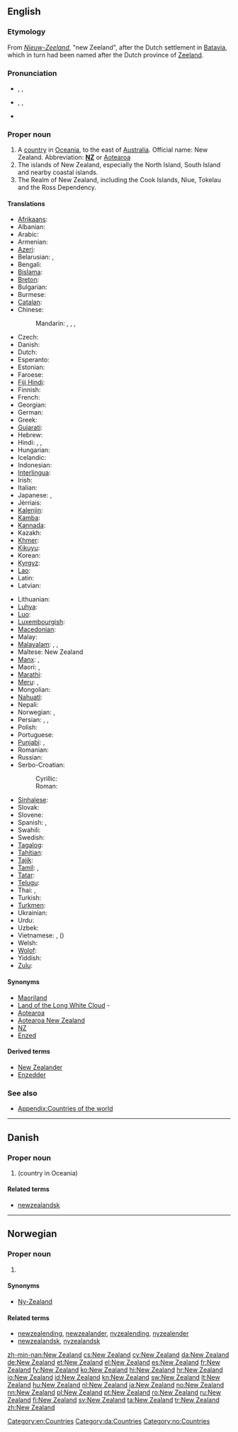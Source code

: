 ==English==
{{wikipedia}}

===Etymology===
From {{etyl|nl}} ''[[Nieuw-Zeeland]]'', "new Zeeland", after the Dutch settlement in [[Batavia]], which in turn had been named after the Dutch province of [[Zeeland]].

===Pronunciation===
* {{a|UK}} {{enPR|nyoo͞-zē'lənd}}, {{IPA|/ˈnjuː ˈziː.lənd/}}, {{X-SAMPA|/"nju: "zi:.l@nd/}}
* {{a|US}} {{enPR|noo͞-zē'lənd}}, {{IPA|/ˈnu ˈzi.lənd/}}, {{X-SAMPA|/"nu "zi.l@nd/}}
* {{audio|en-us-New Zealand.ogg|Audio (US)}}

===Proper noun===
{{en-proper noun|head=[[new|New]] [[Zealand]]}}

# A [[country]] in [[Oceania]], to the east of [[Australia]]. Official name: New Zealand. Abbreviation: '''[[NZ]]''' or [[Aotearoa]]
# The islands of New Zealand, especially the North Island, South Island and nearby coastal islands.
# The Realm of New Zealand, including the Cook Islands, Niue, Tokelau and the Ross Dependency.

====Translations====
{{trans-top|country in Oceania}}
* [[Afrikaans]]: {{t-|af|Nieu-Seeland}}
* Albanian: {{t-|sq|Zelanda e Re}}
* Arabic: {{t-|ar|نيوزيلاندا|f|tr=nyuzilánda}}
* Armenian: {{t-|hy|Նոր Զելանդիա|tr=Nor Zelandia}}
* [[Azeri]]: {{t-|az|Yeni Zelandiya}}
* Belarusian: {{t-|be|Новая Зеландыя|f|tr=Nóvaja Zelándyja}}, {{t-|be|Новая Зэляндыя|f|tr=Nóvaja Zeljándyja}} {{qualifier|Taraškevica orthography}}
* Bengali: {{t-|bn|নিউজিল্যান্ড|tr=ni'ujilyanḑ|sc=Beng}}
* [[Bislama]]: {{t-|bi|Niu Zilan}}
* [[Breton]]: {{t+|br|Zeland-Nevez}}
* Bulgarian: {{t-|bg|Нова Зеландия|f|tr=Nóva Zelándija}}
* Burmese: {{t-|my|နယူးဇီလန္|tr=náyù zilã|sc=Mymr}}
* [[Catalan]]: {{t+|ca|Nova Zelanda}}
* Chinese:
*: Mandarin: {{t-|cmn|新西蘭|sc=Hani}}, {{t-|cmn|新西兰|tr=Xīn-Xīlán|sc=Hani}}, {{qualifier|Taiwan}} {{t|cmn|紐西蘭|sc=Hani}}, {{t|cmn|纽西兰|tr=Niǔ-Xīlán|sc=Hani}}
* Czech: {{t+|cs|Nový Zéland|m}}
* Danish: {{t+|da|New Zealand}}
* Dutch: {{t+|nl|Nieuw-Zeeland}}
* Esperanto: {{t-|eo|Nov-Zelando}}
* Estonian: {{t+|et|Uus-Meremaa}}
* Faroese: {{t-|fo|Nýsæland|m}}
* [[Fiji Hindi]]: {{tø|hif|New Zealand}}
* Finnish: {{t+|fi|Uusi-Seelanti}}
* French: {{t+|fr|Nouvelle-Zélande|f}}
* Georgian: {{t-|ka|ახალი ზელანდია|tr=akhali zelandia|sc=Geor}}
* German: {{t+|de|Neuseeland|n}}
* Greek: {{t+|el|Νέα Ζηλανδία|f|tr=Néa Zilandía}}
* [[Gujarati]]: {{t-|gu|ન્યુઝીલેન્ડ|tr=n'yujhīlēnḍ|sc=Gujr}}
* Hebrew: {{t-|he|ניו זילנד|f|tr=niu ziland}}
* Hindi: {{t-|hi|न्यू ज़ीलंड|tr=n'yū zīlaṇḍ}}, {{t-|hi|न्यूज़ीलैंड|tr=n'yūzīlaiṇḍ}}, {{t+|hi|न्यूज़ीलैण्ड|tr=n'yūzīlaiṇḍ}}
* Hungarian: {{t+|hu|Új-Zéland}}
* Icelandic: {{t+|is|Nýja-Sjáland|n}}
* Indonesian: {{t+|id|Selandia Baru}}
* [[Interlingua]]: {{t-|ia|Nove Zelanda}}
* Irish: {{t-|ga|Nua-Shéalainn|f|alt=An Nua-Shéalainn}}
* Italian: {{t+|it|Nuova Zelanda|f}}
* Japanese: {{t+|ja|ニュージーランド|tr=Nyūjīrando}}, {{t-|ja|ニュー・ジーランド|tr=Nyū-Jīrando|sc=Jpan}}
* Jèrriais: {{tø|roa-jer|Nouvelle Zélande|f}}
* [[Kalenjin]]: {{tø|kln|Nyuziland}}
* [[Kamba]]: {{tø|kam|Nyuziland}}
* [[Kannada]]: {{t+|kn|ನ್ಯೂ ಜೀಲ್ಯಾಂಡ್|tr=n'yū jīlyāṇḍ|sc=Knda}}
* Kazakh: {{t|kk|Жаңа-Зеландия|tr=Jaña-Zelandiya|sc=Cyrl}}
* [[Khmer]]: {{t-|km|ញូហ្សេលែនដ៍|tr=nyuuzeilɛɛn|sc=Khmr}}
* [[Kikuyu]]: {{tø|ki|Nyuziland}}
* Korean: {{t+|ko|뉴질랜드|tr=Nyujillaendeu|sc=Hang}}
* [[Kyrgyz]]: {{t-|ky|Жаңы Зеландия|tr=Jañı Zelandiya|sc=Cyrl}}
* [[Lao]]: {{t-|lo|ນູແວນ​ເຊລັງ|sc=Laoo}}
* Latin: {{t-|la|Nova Zelandia|f}}
* Latvian: {{t-|lv|Jaunzēlande|f}}
{{trans-mid}}
* Lithuanian: {{t+|lt|Naujoji Zelandija|f}}
* [[Luhya]]: {{tø|luy|Niuziland}}
* [[Luo]]: {{tø|luo|Niuziland}}
* [[Luxembourgish]]: {{t-|lb|Neiséiland}}
* [[Macedonian]]: {{t+|mk|Нов Зеланд|m|tr=Nov Zéland}}
* Malay: {{t-|ms|New Zealand}}
* [[Malayalam]]: {{t-|ml|ന്യൂസീലൻഡ്|sc=Mlym}}, {{t-|ml|ന്യൂസിലാന്‍റ്|sc=Mlym}}, {{t-|ml|ന്യൂസിലാന്ഡ്|sc=Mlym}}
* Maltese: New Zealand
* [[Manx]]: {{t-|gv|Noa Heelan|f}}, {{t-|gv|Seelan Noa|f|alt=Yn Teelan Noa}}
* Maori: {{t-|mi|Aotearoa}}, {{t-|mi|Niu Tireni}}
* [[Marathi]]: {{t-|mr|न्यू झीलँड|sc=Deva}}
* [[Meru]]: {{tø|mer|Nyuziland}}, {{tø|mer|Nyuziland}}
* Mongolian: {{t-|mn|Шинэ Зеланд|tr=Šine Zeland|sc=Cyrl}}
* [[Nahuatl]]: {{t-|nah|Yancuīc Zetlālpan}}
* Nepali: {{t-|ne|न्युजिल्यान्ड|tr=n'yujilyānḍ|sc=Deva}}
* Norwegian: {{t+|no|New Zealand}}, {{t-|no|Ny-Zealand}}
* Persian: {{t+|fa|نیوزیلند|tr=Niyuzilend|sc=fa-Arab}}, {{t-|fa|زلاند نو|tr=Zelând-e Nou|sc=fa-Arab}}, {{t-|fa|زلاند جدید|tr=Zelând-e Jadid|sc=fa-Arab}}
* Polish: {{t+|pl|Nowa Zelandia|f}}
* Portuguese: {{t+|pt|Nova Zelândia|f}}
* [[Punjabi]]: {{t-|pa|ਨਿਊਜੀਲੈਂਡ|sc=Guru}}, {{t-|pa|ਅਮਰੀਕਾ|f|sc=Guru}}
* Romanian: {{t-|ro|Noua Zeelandă|f}}
* Russian: {{t+|ru|Новая Зеландия|f|tr=Nóvaja Zelándija}}
* Serbo-Croatian:
*: Cyrillic: {{t-|sh|Нови Зеланд|m|alt=Но̏вӣ Зѐланд|sc=Cyrl}}
*: Roman: {{t-|sh|Novi Zeland|m|alt=Nȍvī Zèland}}
* [[Sinhalese]]: {{t-|si|නවසීලන්‍තය|tr=navasīlantaya|sc=Sinh}}
* Slovak: {{t-|sk|Nový Zéland|m}}
* Slovene: {{t+|sl|Nova Zelandija|f}}
* Spanish: {{t+|es|Nueva Zelanda|f}}, {{t+|es|Nueva Zelandia|f}}
* Swahili: {{t+|sw|Nyuzilandi}}
* Swedish: {{t+|sv|Nya Zeeland}}
* [[Tagalog]]: {{t+|tl|Bagong Selanda}}
* [[Tahitian]]: {{tø|ty|Aotearoa}}
* [[Tajik]]: {{t-|tg|Зеландияи Нав|tr=Zelandiyai Nav|sc=Cyrl}}
* [[Tamil]]: {{t+|ta|நியூசிலாந்து|tr=niyūcilāntu|sc=Taml}}, {{t-|ta|நியூஜிலாந்து|tr=niyūjilāntu|sc=Taml}}
* [[Tatar]]: {{t-|tt|Яңа Зеландия|tr=Yaña Zelandiya|sc=Cyrl}}
* [[Telugu]]: {{t-|te|న్యూజీలాండ్|tr=n'yūjīlāṇḍ|sc=Telu}}
* Thai: {{t-|th|ประเทศนิวซีแลนด์|tr=bpràtêt niw-seelaen}}, {{t+|th|นิวซีแลนด์|tr=niw-seelaen}}
* Turkish: {{t+|tr|Yeni Zelanda}}
* [[Turkmen]]: {{t-|tk|Täze Zelandiýa}}
* Ukrainian: {{t-|uk|Нова Зеландія|f|tr=Nová Zelándija}}
* Urdu: {{t-|ur|نیوزی‌لینڈ|tr=n'yūzīlaṇḍ|sc=ur-Arab}}
* Uzbek: {{t-|uz|Yangi Zelandiya}}
* Vietnamese: {{t-|vi|New Zealand}}, {{t-|vi|Tân Tây Lan}} ({{t-|vi|新西蘭|sc=Hani}})
* Welsh: {{t-|cy|Seland Newydd}}
* [[Wolof]]: {{t-|wo|Seland-Gu-Bees}}
* Yiddish: {{t-|yi|ניו-זילאנד|sc=Hebr}}
* [[Zulu]]: {{t-|zu|INyuzilandi}}
{{trans-bottom}}

====Synonyms====
* [[Maoriland]]
* [[Land of the Long White Cloud]] - {{qualifier|Maori name translated into English}}
* [[Aotearoa]]
* [[Aotearoa New Zealand]]
* [[NZ]]
* [[Enzed]]

====Derived terms====
* [[New Zealander]]
* [[Enzedder]]

===See also===
* [[Appendix:Countries of the world]]

[[Category:en:Countries]]

----

==Danish==
{{wikipedia|lang=da}}

===Proper noun===
{{head|da|proper noun}}

# {{l|en|New Zealand}} (country in Oceania)

====Related terms====
* [[newzealandsk]]

[[Category:da:Countries]]

----

==Norwegian==

===Proper noun===
{{head|no|proper noun}}

# {{l|en|New Zealand}}

====Synonyms====
* [[Ny-Zealand]]

====Related terms====
* [[newzealending]], [[newzealander]], [[nyzealending]], [[nyzealender]]
* [[newzealandsk]], [[nyzealandsk]]

[[Category:no:Countries]]

[[zh-min-nan:New Zealand]]
[[cs:New Zealand]]
[[cy:New Zealand]]
[[da:New Zealand]]
[[de:New Zealand]]
[[et:New Zealand]]
[[el:New Zealand]]
[[es:New Zealand]]
[[fr:New Zealand]]
[[fy:New Zealand]]
[[ko:New Zealand]]
[[hi:New Zealand]]
[[hr:New Zealand]]
[[io:New Zealand]]
[[id:New Zealand]]
[[kn:New Zealand]]
[[sw:New Zealand]]
[[lt:New Zealand]]
[[hu:New Zealand]]
[[nl:New Zealand]]
[[ja:New Zealand]]
[[no:New Zealand]]
[[nn:New Zealand]]
[[pl:New Zealand]]
[[pt:New Zealand]]
[[ro:New Zealand]]
[[ru:New Zealand]]
[[fi:New Zealand]]
[[sv:New Zealand]]
[[ta:New Zealand]]
[[tr:New Zealand]]
[[zh:New Zealand]]